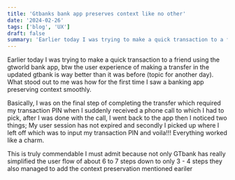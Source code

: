 ```yaml
---
title: 'Gtbanks bank app preserves context like no other'
date: '2024-02-26'
tags: ['blog', 'UX']
draft: false
summary: 'Earlier today I was trying to make a quick transaction to a friend using the gtworld bank app, btw the user experience'
---
```


Earlier today I was trying to make a quick transaction to a friend using the gtworld bank app, btw the user experience of making a transfer
in the updated gtbank is way better than it was before (topic for another day). What stood out to me was how for the first time I saw a banking app
preserving context smoothly.

Basically, I was on the final step of completing the transfer which required my transaction PIN when I suddenly received a phone call to which I had to pick,
after I was done with the call, I went back to the app then I noticed two things; My user session has not expired and secondly I picked up where I left off which
was to input my transaction PIN and voila!!! Everything worked like a charm.

This is truly commendable I must admit because not only GTbank has really simplified the user flow of about 6 to 7 steps down to only 3 - 4 steps they also managed
to add the context preservation mentioned eariler
